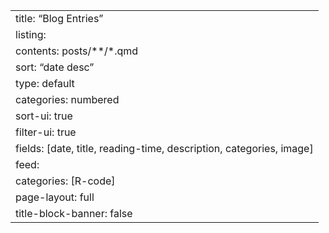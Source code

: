 ---
title: "Blog Entries"
listing:
  contents: posts/**/*.qmd
  sort: "date desc"
  type: default
  categories: numbered
  sort-ui: true
  filter-ui: true
  fields: [date, title, reading-time, description, categories, image]
  feed: 
    categories: [R-code]
page-layout: full
title-block-banner: false
---